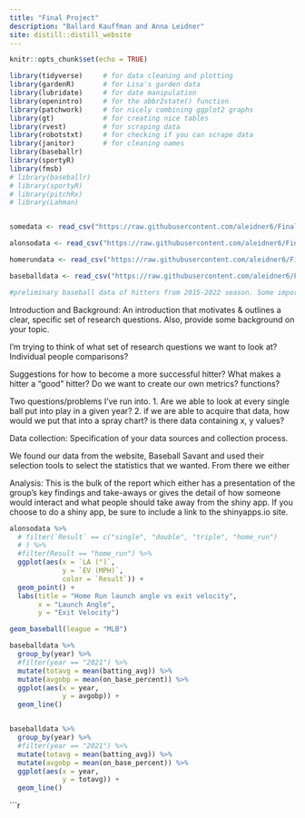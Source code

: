 ```yaml
---
title: "Final Project"
description: "Ballard Kauffman and Anna Leidner"
site: distill::distill_website
---
```


```r
knitr::opts_chunk$set(echo = TRUE) 
```

```r
library(tidyverse)     # for data cleaning and plotting
library(gardenR)       # for Lisa's garden data
library(lubridate)     # for date manipulation
library(openintro)     # for the abbr2state() function
library(patchwork)     # for nicely combining ggplot2 graphs  
library(gt)            # for creating nice tables
library(rvest)         # for scraping data
library(robotstxt)     # for checking if you can scrape data
library(janitor)       # for cleaning names
library(baseballr)
library(sportyR) 
library(fmsb)
# library(baseballr)
# library(sportyR)
# library(pitchRx)
# library(Lahman)


somedata <- read_csv("https://raw.githubusercontent.com/aleidner6/FinalProject/main/baseballfinalproject.csv")

alonsodata <- read_csv("https://raw.githubusercontent.com/aleidner6/FinalProject/main/alonsodata1.csv") 

homerundata <- read_csv("https://raw.githubusercontent.com/aleidner6/FinalProject/main/stats%20(3).csv")

baseballdata <- read_csv("https://raw.githubusercontent.com/aleidner6/FinalProject/main/stats%20(4).csv")

#preliminary baseball data of hitters from 2015-2022 season. Some important stats to note are woba, xwoba, EV, and LA. If you want to look at other/more stats or for specific players go for it!
```

Introduction and Background: An introduction that motivates & outlines a clear, specific set of research questions. Also, provide some background on your topic.



I'm trying to think of what set of research questions we want to look at? Individual people comparisons?  

Suggestions for how to become a more successful hitter? What makes a hitter a "good" hitter? Do we want to create our own metrics? functions?

Two questions/problems I've run into. 
1. Are we able to look at every single ball put into play in a given year? 
2. if we are able to acquire that data, how would we put that into a spray chart? is there data containing x, y values?

Data collection: Specification of your data sources and collection process.

We found our data from the website, Baseball Savant and used their selection tools to select the statistics that we wanted. From there we either 

Analysis: This is the bulk of the report which either has a presentation of the group’s key findings and take-aways or gives the detail of how someone would interact and what people should take away from the shiny app. If you choose to do a shiny app, be sure to include a link to the shinyapps.io site.


```r
alonsodata %>%
  # filter(`Result` == c("single", "double", "triple", "home_run")
  # ) %>%
  #filter(Result == "home_run") %>%
  ggplot(aes(x = `LA (°)`, 
             y = `EV (MPH)`, 
             color = `Result`)) +
  geom_point() +
  labs(title = "Home Run launch angle vs exit velocity", 
       x = "Launch Angle", 
       y = "Exit Velocity")
```

```r
geom_baseball(league = "MLB")

```

```r
baseballdata %>%
  group_by(year) %>%
  #filter(year == "2021") %>%
  mutate(totavg = mean(batting_avg)) %>%
  mutate(avgobp = mean(on_base_percent)) %>%
  ggplot(aes(x = year, 
             y = avgobp)) +
  geom_line()


baseballdata %>%
  group_by(year) %>%
  #filter(year == "2021") %>%
  mutate(totavg = mean(batting_avg)) %>%
  mutate(avgobp = mean(on_base_percent)) %>%
  ggplot(aes(x = year, 
             y = totavg)) +
  geom_line()

```

```r
